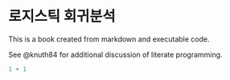 # 로지스틱 회귀분석

This is a book created from markdown and executable code.

See @knuth84 for additional discussion of literate programming.

```r
1 + 1
```
